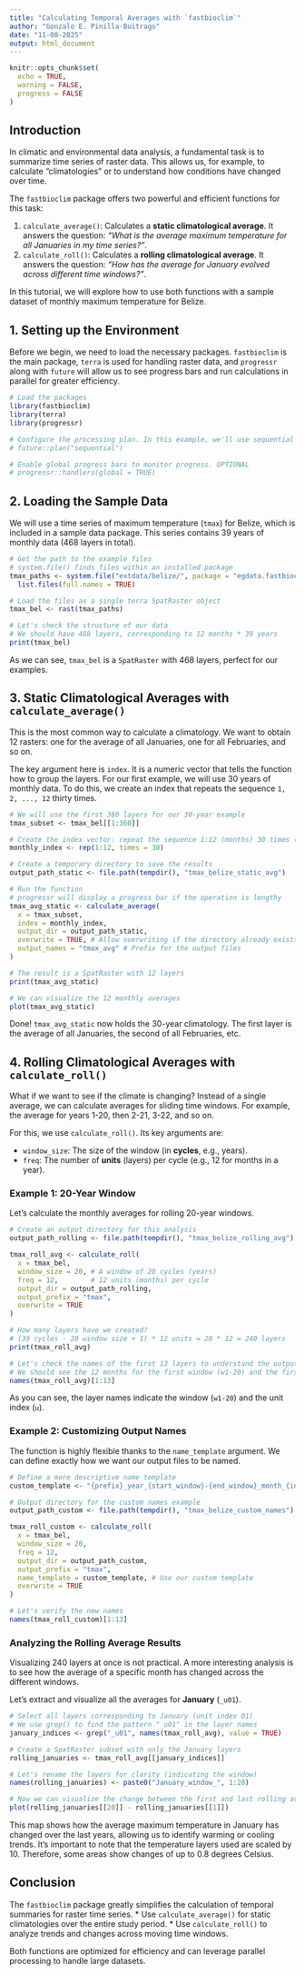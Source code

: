 ```yaml
---
title: "Calculating Temporal Averages with `fastbioclim`"
author: "Gonzalo E. Pinilla-Buitrago"
date: "11-08-2025"
output: html_document
---
```


```r
knitr::opts_chunk$set(
  echo = TRUE,
  warning = FALSE,
  progress = FALSE
)
```

## Introduction

In climatic and environmental data analysis, a fundamental task is to summarize time series of raster data. This allows us, for example, to calculate "climatologies" or to understand how conditions have changed over time.

The `fastbioclim` package offers two powerful and efficient functions for this task:

1.  `calculate_average()`: Calculates a **static climatological average**. It answers the question: *"What is the average maximum temperature for all Januaries in my time series?"*.
2.  `calculate_roll()`: Calculates a **rolling climatological average**. It answers the question: *"How has the average for January evolved across different time windows?"*.

In this tutorial, we will explore how to use both functions with a sample dataset of monthly maximum temperature for Belize.

## 1. Setting up the Environment

Before we begin, we need to load the necessary packages. `fastbioclim` is the main package, `terra` is used for handling raster data, and `progressr` along with `future` will allow us to see progress bars and run calculations in parallel for greater efficiency.

```r
# Load the packages
library(fastbioclim)
library(terra)
library(progressr)

# Configure the processing plan. In this example, we'll use sequential processing. OPTIONAL
# future::plan("sequential")

# Enable global progress bars to monitor progress. OPTIONAL
# progressr::handlers(global = TRUE)
```

## 2. Loading the Sample Data

We will use a time series of maximum temperature (`tmax`) for Belize, which is included in a sample data package. This series contains 39 years of monthly data (468 layers in total).

```r
# Get the path to the example files
# system.file() finds files within an installed package
tmax_paths <- system.file("extdata/belize/", package = "egdata.fastbioclim") |>
  list.files(full.names = TRUE)

# Load the files as a single terra SpatRaster object
tmax_bel <- rast(tmax_paths)

# Let's check the structure of our data
# We should have 468 layers, corresponding to 12 months * 39 years
print(tmax_bel)
```

As we can see, `tmax_bel` is a `SpatRaster` with 468 layers, perfect for our examples.

## 3. Static Climatological Averages with `calculate_average()`

This is the most common way to calculate a climatology. We want to obtain 12 rasters: one for the average of all Januaries, one for all Februaries, and so on.

The key argument here is `index`. It is a numeric vector that tells the function how to group the layers. For our first example, we will use 30 years of monthly data. To do this, we create an index that repeats the sequence `1, 2, ..., 12` thirty times.

```r
# We will use the first 360 layers for our 30-year example
tmax_subset <- tmax_bel[[1:360]]

# Create the index vector: repeat the sequence 1:12 (months) 30 times (years)
monthly_index <- rep(1:12, times = 30)

# Create a temporary directory to save the results
output_path_static <- file.path(tempdir(), "tmax_belize_static_avg")

# Run the function
# progressr will display a progress bar if the operation is lengthy
tmax_avg_static <- calculate_average(
  x = tmax_subset,
  index = monthly_index,
  output_dir = output_path_static,
  overwrite = TRUE, # Allow overwriting if the directory already exists
  output_names = "tmax_avg" # Prefix for the output files
)

# The result is a SpatRaster with 12 layers
print(tmax_avg_static)

# We can visualize the 12 monthly averages
plot(tmax_avg_static)
```

Done! `tmax_avg_static` now holds the 30-year climatology. The first layer is the average of all Januaries, the second of all Februaries, etc.

## 4. Rolling Climatological Averages with `calculate_roll()`

What if we want to see if the climate is changing? Instead of a single average, we can calculate averages for sliding time windows. For example, the average for years 1-20, then 2-21, 3-22, and so on.

For this, we use `calculate_roll()`. Its key arguments are:

*   `window_size`: The size of the window (in **cycles**, e.g., years).
*   `freq`: The number of **units** (layers) per cycle (e.g., 12 for months in a year).

### Example 1: 20-Year Window

Let's calculate the monthly averages for rolling 20-year windows.

```r
# Create an output directory for this analysis
output_path_rolling <- file.path(tempdir(), "tmax_belize_rolling_avg")

tmax_roll_avg <- calculate_roll(
  x = tmax_bel,
  window_size = 20, # A window of 20 cycles (years)
  freq = 12,        # 12 units (months) per cycle
  output_dir = output_path_rolling,
  output_prefix = "tmax",
  overwrite = TRUE
)

# How many layers have we created?
# (39 cycles - 20 window size + 1) * 12 units = 20 * 12 = 240 layers
print(tmax_roll_avg)

# Let's check the names of the first 13 layers to understand the output
# We should see the 12 months for the first window (w1-20) and the first of the next
names(tmax_roll_avg)[1:13]
```

As you can see, the layer names indicate the window (`w1-20`) and the unit index (`u`).

### Example 2: Customizing Output Names

The function is highly flexible thanks to the `name_template` argument. We can define exactly how we want our output files to be named.

```r
# Define a more descriptive name template
custom_template <- "{prefix}_year_{start_window}-{end_window}_month_{idx_unit}"

# Output directory for the custom names example
output_path_custom <- file.path(tempdir(), "tmax_belize_custom_names")

tmax_roll_custom <- calculate_roll(
  x = tmax_bel,
  window_size = 20,
  freq = 12,
  output_dir = output_path_custom,
  output_prefix = "tmax",
  name_template = custom_template, # Use our custom template
  overwrite = TRUE
)

# Let's verify the new names
names(tmax_roll_custom)[1:13]
```

### Analyzing the Rolling Average Results

Visualizing 240 layers at once is not practical. A more interesting analysis is to see how the average of a specific month has changed across the different windows.

Let's extract and visualize all the averages for **January** (`_u01`).

```r
# Select all layers corresponding to January (unit index 01)
# We use grep() to find the pattern "_u01" in the layer names
january_indices <- grep("_u01", names(tmax_roll_avg), value = TRUE)

# Create a SpatRaster subset with only the January layers
rolling_januaries <- tmax_roll_avg[[january_indices]]

# Let's rename the layers for clarity (indicating the window)
names(rolling_januaries) <- paste0("January_window_", 1:20)

# Now we can visualize the change between the first and last rolling average for January
plot(rolling_januaries[[20]] - rolling_januaries[[1]])
```

This map shows how the average maximum temperature in January has changed over the last years, allowing us to identify warming or cooling trends. It's important to note that the temperature layers used are scaled by 10. Therefore, some areas show changes of up to 0.8 degrees Celsius.

## Conclusion

The `fastbioclim` package greatly simplifies the calculation of temporal summaries for raster time series.
*   Use `calculate_average()` for static climatologies over the entire study period.
*   Use `calculate_roll()` to analyze trends and changes across moving time windows.

Both functions are optimized for efficiency and can leverage parallel processing to handle large datasets.